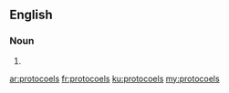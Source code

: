 ==English==

===Noun===
{{head|en}}

# {{plural of|protocoel}}

[[ar:protocoels]]
[[fr:protocoels]]
[[ku:protocoels]]
[[my:protocoels]]